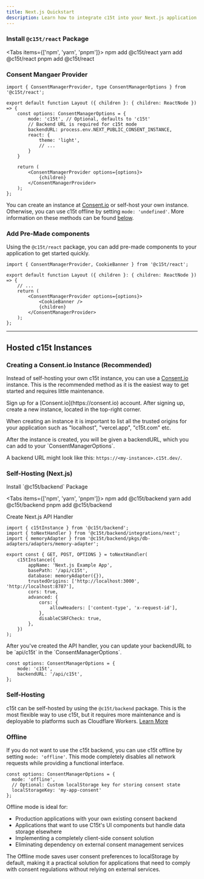 ```yaml
---
title: Next.js Quickstart
description: Learn how to integrate c15t into your Next.js application with this step-by-step guide. We'll cover installation, configuration, and basic usage.
---
```

<Steps>
<Step>
 
### Install `@c15t/react` Package
 
<Tabs items={['npm', 'yarn', 'pnpm']}>
	<Tab value="npm">npm add @c15t/react</Tab>
	<Tab value="yarn">yarn add @c15t/react</Tab>
	<Tab value="pnpm">pnpm add @c15t/react</Tab>
</Tabs>
 
</Step>
 
<Step>
 
### Consent Mangaer Provider

```tsx title="app/layout.tsx"
import { ConsentManagerProvider, type ConsentManagerOptions } from '@c15t/react';

export default function Layout ({ children }: { children: ReactNode }) => {
	const options: ConsentManagerOptions = {
	 	mode: 'c15t', // Optional, defaults to 'c15t'
		// Backend URL is required for c15t mode
		backendURL: process.env.NEXT_PUBLIC_CONSENT_INSTANCE,
		react: {
			theme: 'light',
			// ...
		}
	}

	return (
		<ConsentManagerProvider options={options}>
			{children}
		</ConsentManagerProvider>
	);
};
```

You can create an instance at [Consent.io](https://consent.io) or self-host your own instance. Otherwise, you can use c15t offline by setting `mode: 'undefined'`. More information on these methods can be found [below](#hosted-c15t-instances). 


</Step>

<Step>

### Add Pre-Made components

Using the `@c15t/react` package, you can add pre-made components to your application to get started quickly.

```tsx title="app/layout.tsx"
import { ConsentManagerProvider, CookieBanner } from '@c15t/react';

export default function Layout ({ children }: { children: ReactNode }) => {
	// ...
	return (
		<ConsentManagerProvider options={options}>
			<CookieBanner />
			{children}
		</ConsentManagerProvider>
	);
};
```

</Step>

</Steps>

--- 

## Hosted c15t Instances

### Creating a Consent.io Instance (Recommended)

Instead of self-hosting your own c15t instance, you can use a [Consent.io](https://consent.io) instance. This is the recommended method as it is the easiest way to get started and requires little maintenance.

<Steps>

<Step>
Sign up for a [Consent.io](https://consent.io) account.
</Step>

<Step>
After signing up, create a new instance, located in the top-right corner.

When creating an instance it is important to list all the trusted origins for your application such as "localhost", "vercel.app", "c15t.com" etc.

</Step>

<Step>
After the instance is created, you will be given a backendURL, which you can add to your `ConsentManagerOptions`.


A backend URL might look like this: `https://<my-instance>.c15t.dev/`.
</Step>

</Steps>

### Self-Hosting (Next.js)

<Steps>

<Step>
Install `@c15t/backend` Package
 
<Tabs items={['npm', 'yarn', 'pnpm']}>
	<Tab value="npm">npm add @c15t/backend</Tab>
	<Tab value="yarn">yarn add @c15t/backend</Tab>
	<Tab value="pnpm">pnpm add @c15t/backend</Tab>
</Tabs>
</Step>

<Step>

Create Next.js API Handler

```tsx title="app/api/c15t/[...all].ts"
import { c15tInstance } from '@c15t/backend';
import { toNextHandler } from '@c15t/backend/integrations/next';
import { memoryAdapter } from '@c15t/backend/pkgs/db-adapters/adapters/memory-adapter';

export const { GET, POST, OPTIONS } = toNextHandler(
	c15tInstance({
		appName: 'Next.js Example App',
		basePath: '/api/c15t',
		database: memoryAdapter({}),
		trustedOrigins: ['http://localhost:3000', 'http://localhost:8787'],
		cors: true,
		advanced: {
			cors: {
				allowHeaders: ['content-type', 'x-request-id'],
			},
			disableCSRFCheck: true,
		},
	})
);
```

</Step>

<Step>
After you've created the API handler, you can update your backendURL to be `api/c15t` in the `ConsentManagerOptions`.

```tsx title="app/layout.tsx"
const options: ConsentManagerOptions = {
	mode: 'c15t',
	backendURL: '/api/c15t',
};
```

</Step>

</Steps>

### Self-Hosting

c15t can be self-hosted by using the `@c15t/backend` package. This is the most flexible way to use c15t, but it requires more maintenance and is deployable to platforms such as Cloudflare Workers. [Learn More](/backend)

### Offline

If you do not want to use the c15t backend, you can use c15t offline by setting `mode: 'offline'`. This mode completely disables all network requests while providing a functional interface.

```tsx
const options: ConsentManagerOptions = {
  mode: 'offline',
  // Optional: Custom localStorage key for storing consent state
  localStorageKey: 'my-app-consent'
};
```

Offline mode is ideal for:

- Production applications with your own existing consent backend
- Applications that want to use C15t's UI components but handle data storage elsewhere
- Implementing a completely client-side consent solution
- Eliminating dependency on external consent management services

The Offline mode saves user consent preferences to localStorage by default, making it a practical solution for applications that need to comply with consent regulations without relying on external services.
